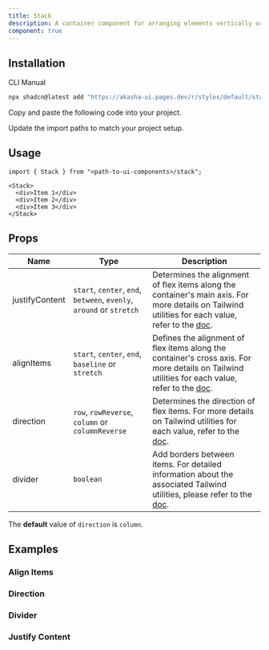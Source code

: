 ```yaml
---
title: Stack
description: A container component for arranging elements vertically or horizontally.
component: true
---
```


<ComponentPreview name="stack-demo" description="A stack component." />

## Installation

<Tabs defaultValue="cli">

<TabsList>
  <TabsTrigger value="cli">CLI</TabsTrigger>
  <TabsTrigger value="manual">Manual</TabsTrigger>
</TabsList>
<TabsContent value="cli">

```bash
npx shadcn@latest add "https://akasha-ui.pages.dev/r/styles/default/stack.json"
```

</TabsContent>

<TabsContent value="manual">

<Steps>

<Step>Copy and paste the following code into your project.</Step>

<ComponentSource name="stack" />

<Step>Update the import paths to match your project setup.</Step>

</Steps>

</TabsContent>

</Tabs>

## Usage

```tsx
import { Stack } from "<path-to-ui-components>/stack";
```

```tsx
<Stack>
  <div>Item 1</div>
  <div>Item 2</div>
  <div>Item 3</div>
</Stack>
```

## Props

| Name           | Type                                                                 | Description                                                                                                                                                                                      |
| -------------- | -------------------------------------------------------------------- | ------------------------------------------------------------------------------------------------------------------------------------------------------------------------------------------------ |
| justifyContent | `start`, `center`, `end`, `between`, `evenly`, `around` or `stretch` | Determines the alignment of flex items along the container's main axis. For more details on Tailwind utilities for each value, refer to the [doc](https://tailwindcss.com/docs/justify-content). |
| alignItems     | `start`, `center`, `end`, `baseline` or `stretch`                    | Defines the alignment of flex items along the container's cross axis. For more details on Tailwind utilities for each value, refer to the [doc](https://tailwindcss.com/docs/align-items).       |
| direction      | `row`, `rowReverse`, `column` or `columnReverse`                     | Determines the direction of flex items. For more details on Tailwind utilities for each value, refer to the [doc](https://tailwindcss.com/docs/flex-direction).                                  |
| divider        | `boolean`                                                            | Add borders between items. For detailed information about the associated Tailwind utilities, please refer to the [doc](https://tailwindcss.com/docs/border-width#between-children).              |

<Callout>

The **default** value of `direction` is `column`.

</Callout>

## Examples

### Align Items

<ComponentPreview name="stack-align-items" />

### Direction

<ComponentPreview name="stack-direction" />

### Divider

<ComponentPreview name="stack-divider" />

### Justify Content

<ComponentPreview name="stack-justify-content" />
